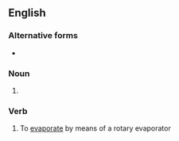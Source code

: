 ==English==

===Alternative forms===
* {{alt|en|rotovap|rotavape}}

===Noun===
{{en-noun}}

# {{abbr of|en|rotary evaporator}}

===Verb===
{{en-verb|++}}

# To [[evaporate]] by means of a rotary evaporator